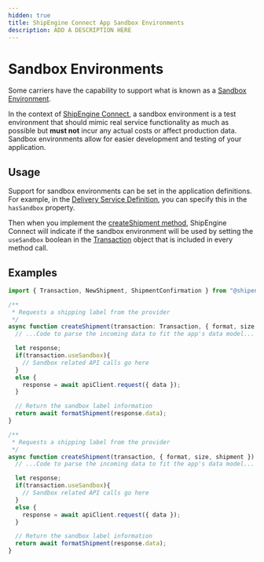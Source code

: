 ```yaml
---
hidden: true
title: ShipEngine Connect App Sandbox Environments
description: ADD A DESCRIPTION HERE
---
```




Sandbox Environments
==================

Some carriers have the capability to support what is known as a [Sandbox Environment](https://en.wikipedia.org/wiki/Sandbox_(software_development)).

In the context of [ShipEngine Connect](index.md), a sandbox environment is a test environment that should mimic real service functionality as much as possible but **must not** incur any actual costs or affect production data.
Sandbox environments allow for easier development and testing of your application.

Usage
-----
Support for sandbox environments can be set in the application definitions. For example, in the [Delivery Service Definition](reference/delivery-service.md), you can specify this in the `hasSandbox` property.


Then when you implement the [createShipment method](reference/methods/create-shipment.md), ShipEngine Connect will indicate if the sandbox environment will be used by setting the `useSandbox` boolean in the [Transaction](reference/transaction.md) object that is included in every method call.


Examples
--------

```typescript
import { Transaction, NewShipment, ShipmentConfirmation } from "@shipengine/connect-sdk";

/**
 * Requests a shipping label from the provider
 */
async function createShipment(transaction: Transaction, { format, size, shipment }: NewShipment): Promise<ShipmentConfirmation> {
  // ...Code to parse the incoming data to fit the app's data model...

  let response;
  if(transaction.useSandbox){
    // Sandbox related API calls go here
  }
  else {
    response = await apiClient.request({ data });
  }

  // Return the sandbox label information
  return await formatShipment(response.data);
}
```

```javascript
/**
 * Requests a shipping label from the provider
 */
async function createShipment(transaction, { format, size, shipment }) {
  // ...Code to parse the incoming data to fit the app's data model...

  let response;
  if(transaction.useSandbox){
    // Sandbox related API calls go here
  }
  else {
    response = await apiClient.request({ data });
  }

  // Return the sandbox label information
  return await formatShipment(response.data);
}
```
<Pager prev="./error-handling.md" prevTitle="Error Handling" next="./testing/index.md" nextTitle="Testing" />
